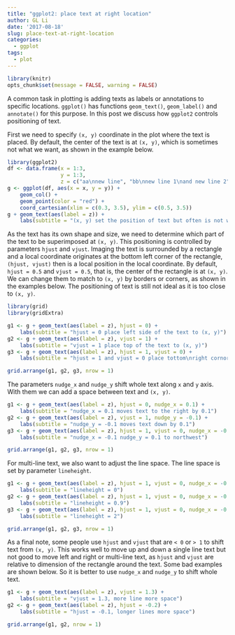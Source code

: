 ```yaml
---
title: "ggplot2: place text at right location"
author: GL Li
date: '2017-08-18'
slug: place-text-at-right-location
categories:
  - ggplot
tags:
  - plot
---
```


```r
library(knitr)
opts_chunk$set(message = FALSE, warning = FALSE)
```

A common task in plotting is adding texts as labels or annotations to specific locations. `ggplot()` has functions `geom_text()`, `geom_label()` and `annotate()` for this purpose. In this post we discuss how `ggplot2` controls positioning of text.

First we need to specify `(x, y)` coordinate in the plot where the text is placed. By default, the center of the text is at `(x, y)`, which is sometimes not what we want, as shown in the example below. 

```r
library(ggplot2)
df <- data.frame(x = 1:3, 
                 y = 1:3, 
                 z = c("aa\nnew line", "bb\nnew line 1\nand new line 2", "cc"))
g <- ggplot(df, aes(x = x, y = y)) +
    geom_col() +
    geom_point(color = "red") +
    coord_cartesian(xlim = c(0.3, 3.5), ylim = c(0.5, 3.5))
g + geom_text(aes(label = z)) +
    labs(subtitle = "(x, y) set the position of text but often is not we want")
```


As the text has its own shape and size, we need to determine which part of the text to be superimposed at `(x, y)`. This positioning is controlled by parameters `hjust` and `vjust`. Imaging the text is surrounded by a rectangle and a local coordinate originates at the bottom left corner of the rectangle, `(hjust, vjust)` then is a local position in the local coordinate. By default, `hjust = 0.5` and `vjust = 0.5`, that is, the center of the rectangle is at `(x, y)`.  We can change them to match to `(x, y)` by borders or corners, as shown in the examples below. The positioning of text is still not ideal as it is too close to `(x, y)`.

```r
library(grid)
library(gridExtra)

g1 <- g + geom_text(aes(label = z), hjust = 0) +
    labs(subtitle = "hjust = 0 place left side of the text to (x, y)")
g2 <- g + geom_text(aes(label = z), vjust = 1) +
    labs(subtitle = "vjust = 1 place top of the text to (x, y)")
g3 <- g + geom_text(aes(label = z), hjust = 1, vjust = 0) +
    labs(subtitle = "hjust = 1 and vjust = 0 place tottom\nright cornor of the text to (x, y)")

grid.arrange(g1, g2, g3, nrow = 1)
```

The parameters `nudge_x` and `nudge_y` shift whole text along `x` and `y` axis. With them we can add a space between text and `(x, y)`. 

```r
g1 <- g + geom_text(aes(label = z), hjust = 0, nudge_x = 0.1) +
    labs(subtitle = "nudge_x = 0.1 moves text to the right by 0.1")
g2 <- g + geom_text(aes(label = z), vjust = 1, nudge_y = -0.1) +
    labs(subtitle = "nudge_y = -0.1 moves text down by 0.1")
g3 <- g + geom_text(aes(label = z), hjust = 1, vjust = 0, nudge_x = -0.1, nudge_y = 0.1) +
    labs(subtitle = "nudge_x = -0.1 nudge_y = 0.1 to northwest")

grid.arrange(g1, g2, g3, nrow = 1)
```

For multi-line text, we also want to adjust the line space. The line space is set by parameter `lineheight`. 

```r
g1 <- g + geom_text(aes(label = z), hjust = 1, vjust = 0, nudge_x = -0.1, lineheight = 0) +
    labs(subtitle = "lineheight = 0")
g2 <- g + geom_text(aes(label = z), hjust = 1, vjust = 0, nudge_x = -0.1, lineheight = 0.9) +
    labs(subtitle = "lineheight = 0.9")
g3 <- g + geom_text(aes(label = z), hjust = 1, vjust = 0, nudge_x = -0.1, lineheight = 2) +
    labs(subtitle = "lineheight = 2")

grid.arrange(g1, g2, g3, nrow = 1)
```

As a final note, some people use `hjust` and `vjust` that are `< 0` or `> 1` to shift text from `(x, y)`. This works well to move up and down a single line text but not good to move left and right or multi-line text, as `hjust` and `vjust` are relative to dimension of the rectangle around the text. Some bad examples are shown below. So it is better to use `nudge_x` and `nudge_y` to shift whole text.

```r
g1 <- g + geom_text(aes(label = z), vjust = 1.3) +
    labs(subtitle = "vjust = 1.3, more line more space")
g2 <- g + geom_text(aes(label = z), hjust = -0.2) +
    labs(subtitle = "hjust = -0.1, longer lines more space")

grid.arrange(g1, g2, nrow = 1)
```


